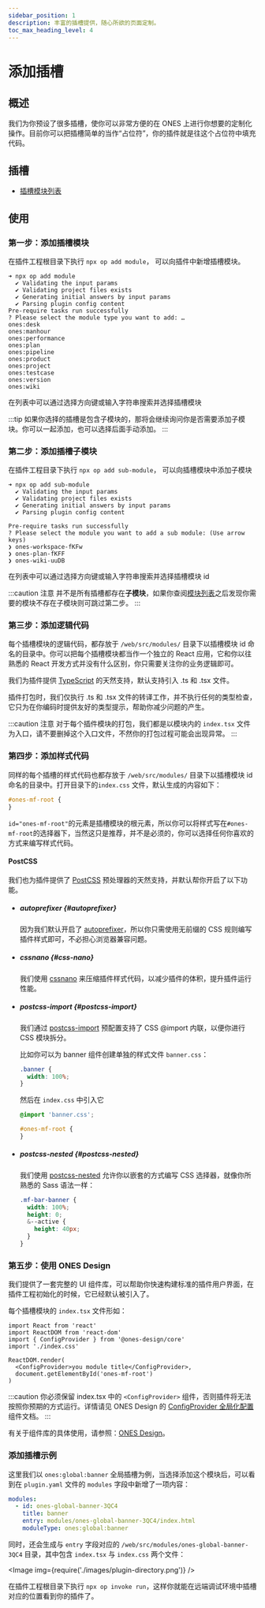 ```yaml
---
sidebar_position: 1
description: 丰富的插槽提供，随心所欲的页面定制。
toc_max_heading_level: 4
---
```



# 添加插槽

## 概述

我们为你预设了很多插槽，使你可以非常方便的在 ONES 上进行你想要的定制化操作。目前你可以把插槽简单的当作“占位符”，你的插件就是往这个占位符中填充代码。

## 插槽

- [插槽模块列表](../../abilities/slot/slot.md)

## 使用

### 第一步：添加插槽模块

在插件工程根目录下执行 `npx op add module`， 可以向插件中新增插槽模块。

```
➜ npx op add module
  ✔ Validating the input params
  ✔ Validating project files exists
  ✔ Generating initial answers by input params
  ✔ Parsing plugin config content
Pre-require tasks run successfully
? Please select the module type you want to add: …
ones:desk
ones:manhour
ones:performance
ones:plan
ones:pipeline
ones:product
ones:project
ones:testcase
ones:version
ones:wiki
```

在列表中可以通过选择方向键或输入字符串搜索并选择插槽模块

:::tip
如果你选择的插槽是包含子模块的，那将会继续询问你是否需要添加子模块。你可以一起添加，也可以选择后面手动添加。
:::

### 第二步：添加插槽子模块

在插件工程目录下执行 `npx op add sub-module`， 可以向插槽模块中添加子模块

```
➜ npx op add sub-module
  ✔ Validating the input params
  ✔ Validating project files exists
  ✔ Generating initial answers by input params
  ✔ Parsing plugin config content

Pre-require tasks run successfully
? Please select the module you want to add a sub module: (Use arrow keys)
❯ ones-workspace-fKFw
❯ ones-plan-fKFF
❯ ones-wiki-uuDB
```

在列表中可以通过选择方向键或输入字符串搜索并选择插槽模块 id

:::caution 注意
并不是所有插槽都存在**子模块**，如果你查阅[模块列表](../../abilities/slot/slot.md)之后发现你需要的模块不存在子模块则可跳过第二步。
:::

### 第三步：添加逻辑代码

每个插槽模块的逻辑代码，都存放于 `/web/src/modules/` 目录下以插槽模块 id 命名的目录中。你可以把每个插槽模块都当作一个独立的 React 应用，它和你以往熟悉的 React 开发方式并没有什么区别，你只需要关注你的业务逻辑即可。

我们为插件提供 [TypeScript](https://www.typescriptlang.org/zh/) 的天然支持，默认支持引入 .ts 和 .tsx 文件。

插件打包时，我们仅执行 .ts 和 .tsx 文件的转译工作，并不执行任何的类型检查，它只为在你编码时提供友好的类型提示，帮助你减少问题的产生。

:::caution 注意
对于每个插件模块的打包，我们都是以模块内的 `index.tsx` 文件为入口，请不要删掉这个入口文件，不然你的打包过程可能会出现异常。
:::

### 第四步：添加样式代码

同样的每个插槽的样式代码也都存放于 `/web/src/modules/` 目录下以插槽模块 id 命名的目录中。打开目录下的`index.css` 文件，默认生成的内容如下：

```css title="index.css"
#ones-mf-root {
}
```

`id="ones-mf-root"`的元素是插槽模块的根元素，所以你可以将样式写在`#ones-mf-root`的选择器下，当然这只是推荐，并不是必须的，你可以选择任何你喜欢的方式来编写样式代码。

#### PostCSS

我们也为插件提供了 [PostCSS](https://postcss.org/) 预处理器的天然支持，并默认帮你开启了以下功能。

- ##### autoprefixer {#autoprefixer}

  因为我们默认开启了 [autoprefixer](https://github.com/postcss/autoprefixer)，所以你只需使用无前缀的 CSS 规则编写插件样式即可，不必担心浏览器兼容问题。

- ##### cssnano {#css-nano}

  我们使用 [cssnano](https://cssnano.co/) 来压缩插件样式代码，以减少插件的体积，提升插件运行性能。

- ##### postcss-import {#postcss-import}

  我们通过 [postcss-import](https://github.com/postcss/postcss-import) 预配置支持了 CSS @import 内联，以便你进行 CSS 模块拆分。

  比如你可以为 banner 组件创建单独的样式文件 `banner.css`：

  ```css title="/web/src/modules/ones-global-banner-3QC4/banner.css"
  .banner {
    width: 100%;
  }
  ```

  然后在 `index.css` 中引入它

  ```css title="/web/src/modules/ones-global-banner-3QC4/index.css"
  @import 'banner.css';

  #ones-mf-root {
  }
  ```

- ##### postcss-nested {#postcss-nested}

  我们使用 [postcss-nested](https://github.com/postcss/postcss-nested) 允许你以嵌套的方式编写 CSS 选择器，就像你所熟悉的 Sass 语法一样：

  ```css
  .mf-bar-banner {
    width: 100%;
    height: 0;
    &--active {
      height: 40px;
    }
  }
  ```

### 第五步：使用 ONES Design

我们提供了一套完整的 UI 组件库，可以帮助你快速构建标准的插件用户界面，在插件工程初始化的时候，它已经默认被引入了。

每个插槽模块的 `index.tsx` 文件形如：

```tsx title="index.tsx"
import React from 'react'
import ReactDOM from 'react-dom'
import { ConfigProvider } from '@ones-design/core'
import './index.css'

ReactDOM.render(
  <ConfigProvider>you module title</ConfigProvider>,
  document.getElementById('ones-mf-root')
)
```

:::caution
你必须保留 index.tsx 中的 `<ConfigProvider>` 组件，否则插件将无法按照你预期的方式运行。详情请见 ONES Design 的 [ConfigProvider 全局化配置](https://bangwork.github.io/ones-design/?path=/docs/core-configprovider--config-provider%E5%85%A8%E5%B1%80%E5%8C%96%E9%85%8D%E7%BD%AE)组件文档。
:::

有关于组件库的具体使用，请参照：[ONES Design](https://bangwork.github.io/ones-design/?path=/story/ones-design--page)。

### 添加插槽示例

这里我们以 `ones:global:banner` 全局插槽为例，当选择添加这个模块后，可以看到在 `plugin.yaml` 文件的 `modules` 字段中新增了一项内容：

```yaml title="/config/plugin.yaml"
modules:
  - id: ones-global-banner-3QC4
    title: banner
    entry: modules/ones-global-banner-3QC4/index.html
    moduleType: ones:global:banner
```

同时，还会生成与 `entry` 字段对应的 `/web/src/modules/ones-global-banner-3QC4` 目录，其中包含 `index.tsx` 与 `index.css` 两个文件：

<Image img={require('./images/plugin-directory.png')} />

在插件工程根目录下执行 `npx op invoke run`，这样你就能在远端调试环境中插槽对应的位置看到你的插件了。
